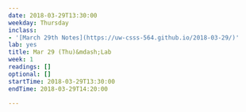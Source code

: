```yaml
---
date: 2018-03-29T13:30:00
weekday: Thursday
inclass:
- '[March 29th Notes](https://uw-csss-564.github.io/2018-03-29/)'
lab: yes
title: Mar 29 (Thu)&mdash;Lab
week: 1
readings: []
optional: []
startTime: 2018-03-29T13:30:00
endTime: 2018-03-29T14:20:00

---
```

